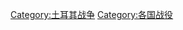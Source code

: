 {{Catnav|頁面分類|历史|各國歷史|土耳其历史|土耳其战争}}
{{Catnav|頁面分類|人类社会|战争|战役|各国战役}}
{{Catnav|頁面分類|人类社会|战争|各国战争|土耳其战争}}
{{Catnav|頁面分類|人类社会|战争|各国战争|各国战役}}
{{Commonscat|Battles involving Turkey}}

[[Category:土耳其战争|Category:土耳其战争]]
[[Category:各国战役|Category:各国战役]]